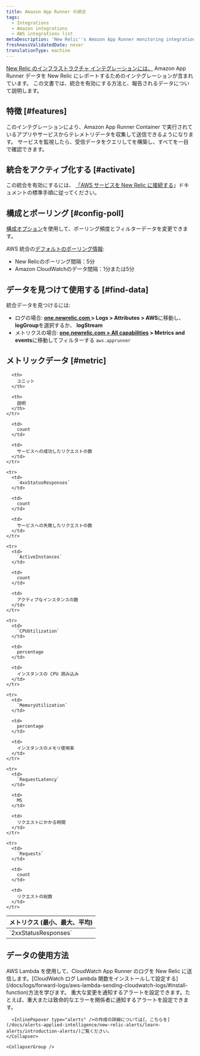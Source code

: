```yaml
---
title: Amazon App Runner の統合
tags:
  - Integrations
  - Amazon integrations
  - AWS integrations list
metaDescription: 'New Relic''s Amazon App Runner monitoring integration: what data it reports, and how to enable it.'
freshnessValidatedDate: never
translationType: machine
---
```


[New Relic のインフラストラクチャ インテグレーションには、](/docs/infrastructure/introduction-infra-monitoring) Amazon App Runner データを New Relic にレポートするためのインテグレーションが含まれています。 この文書では、統合を有効にする方法と、報告されるデータについて説明します。

## 特徴 [#features]

このインテグレーションにより、Amazon App Runner Container で実行されているアプリやサービスからテレメトリデータを収集して送信できるようになります。 サービスを監視したら、受信データをクエリして<InlinePopover type="dashboards" />を構築し、すべてを一目で確認できます。

## 統合をアクティブ化する [#activate]

この統合を有効にするには、 [「AWS サービスを New Relic に接続する](/docs/infrastructure/infrastructure-integrations/getting-started/connect-aws-integrations-infrastructure)」ドキュメントの標準手順に従ってください。

## 構成とポーリング [#config-poll]

[構成オプション](/docs/integrations/new-relic-integrations/getting-started/configure-polling-frequency-data-collection-cloud-integrations)を使用して、ポーリング頻度とフィルターデータを変更できます。

AWS 統合の[デフォルトのポーリング情報](/docs/infrastructure/amazon-integrations/aws-integrations-list/aws-polling-intervals-infrastructure-integrations):

* New Relicのポーリング間隔：5分
* Amazon CloudWatchのデータ間隔：1分または5分

## データを見つけて使用する [#find-data]

統合データを見つけるには:

* ログの場合: <DNT>**[one.newrelic.com ](https://one.newrelic.com)&gt; Logs &gt; Attributes &gt; AWS**</DNT>に移動し、 <DNT>**logGroup**</DNT>を選択するか、 <DNT>**logStream**</DNT>
* メトリクスの場合: <DNT>**[one.newrelic.com &gt; All capabilities](https://one.newrelic.com/all-capabilities) &gt; Metrics and events**</DNT>に移動してフィルターする `aws.apprunner`

## メトリックデータ [#metric]

<table>
  <thead>
    <tr>
      <th style={{ width: "200px" }}>
        メトリクス (最小、最大、平均)
      </th>

      <th>
        ユニット
      </th>

      <th>
        説明
      </th>
    </tr>
  </thead>

  <tbody>
    <tr>
      <td>
        `2xxStatusResponses`
      </td>

      <td>
        count
      </td>

      <td>
        サービスへの成功したリクエストの数
      </td>
    </tr>

    <tr>
      <td>
        `4xxStatusResponses`
      </td>

      <td>
        count
      </td>

      <td>
        サービスへの失敗したリクエストの数
      </td>
    </tr>

    <tr>
      <td>
        `ActiveInstances`
      </td>

      <td>
        count
      </td>

      <td>
        アクティブなインスタンスの数
      </td>
    </tr>

    <tr>
      <td>
        `CPUUtilization`
      </td>

      <td>
        percentage
      </td>

      <td>
        インスタンスの CPU 読み込み
      </td>
    </tr>

    <tr>
      <td>
        `MemoryUtilization`
      </td>

      <td>
        percentage
      </td>

      <td>
        インスタンスのメモリ使用率
      </td>
    </tr>

    <tr>
      <td>
        `RequestLatency`
      </td>

      <td>
        MS
      </td>

      <td>
        リクエストにかかる時間
      </td>
    </tr>

    <tr>
      <td>
        `Requests`
      </td>

      <td>
        count
      </td>

      <td>
        リクエストの総数
      </td>
    </tr>
  </tbody>
</table>

## データの使用方法

<CollapserGroup>
  <Collapser className="freq-link" id="logs" title="アクセスログ">
    AWS Lambda を使用して、CloudWatch App Runner のログを New Relic に送信します。[CloudWatch ログ Lambda 関数をインストールして設定する](/docs/logs/forward-logs/aws-lambda-sending-cloudwatch-logs/#install-function)方法を学びます。
  </Collapser>

  <CollapserGroup>
    <Collapser className="freq-link" id="alerts" title="アラートの作成">
      重大な変更を通知するアラートを設定できます。たとえば、重大または致命的なエラーを関係者に通知するアラートを設定できます。

      <InlinePopover type="alerts" />の作成の詳細については[、こちらを](/docs/alerts-applied-intelligence/new-relic-alerts/learn-alerts/introduction-alerts/)ご覧ください。
    </Collapser>

    <CollapserGroup />
  </CollapserGroup>
</CollapserGroup>